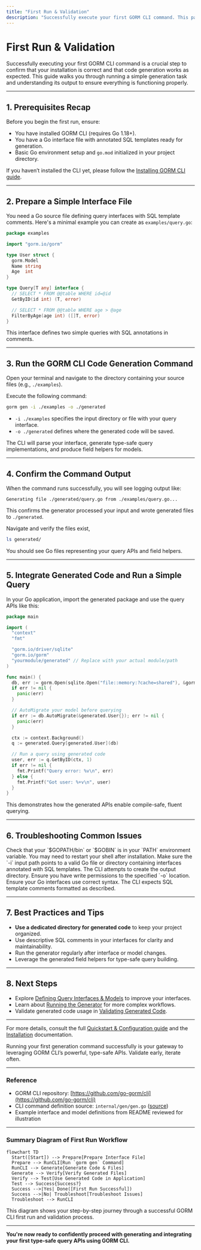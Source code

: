 ```yaml
---
title: "First Run & Validation"
description: "Successfully execute your first GORM CLI command. This page explains how to validate your installation by running a simple code generation task and interpreting output."
---
```


# First Run & Validation

Successfully executing your first GORM CLI command is a crucial step to confirm that your installation is correct and that code generation works as expected. This guide walks you through running a simple generation task and understanding its output to ensure everything is functioning properly.

---

## 1. Prerequisites Recap

Before you begin the first run, ensure:

- You have installed GORM CLI (requires Go 1.18+).
- You have a Go interface file with annotated SQL templates ready for generation.
- Basic Go environment setup and `go.mod` initialized in your project directory.

If you haven’t installed the CLI yet, please follow the [Installing GORM CLI guide](../setup-installation/installing-gorm-cli).

---

## 2. Prepare a Simple Interface File

You need a Go source file defining query interfaces with SQL template comments. Here's a minimal example you can create as `examples/query.go`:

```go
package examples

import "gorm.io/gorm"

type User struct {
  gorm.Model
  Name string
  Age  int
}

type Query[T any] interface {
  // SELECT * FROM @@table WHERE id=@id
  GetByID(id int) (T, error)

  // SELECT * FROM @@table WHERE age > @age
  FilterByAge(age int) ([]T, error)
}
```

This interface defines two simple queries with SQL annotations in comments.

---

## 3. Run the GORM CLI Code Generation Command

Open your terminal and navigate to the directory containing your source files (e.g., `./examples`).

Execute the following command:

```bash
gorm gen -i ./examples -o ./generated
```

- `-i ./examples` specifies the input directory or file with your query interface.
- `-o ./generated` defines where the generated code will be saved.

The CLI will parse your interface, generate type-safe query implementations, and produce field helpers for models.

---

## 4. Confirm the Command Output

When the command runs successfully, you will see logging output like:

```
Generating file ./generated/query.go from ./examples/query.go...
```

This confirms the generator processed your input and wrote generated files to `./generated`.

 Navigate and verify the files exist,

```bash
ls generated/
```
You should see Go files representing your query APIs and field helpers.

---

## 5. Integrate Generated Code and Run a Simple Query

In your Go application, import the generated package and use the query APIs like this:

```go
package main

import (
  "context"
  "fmt"

  "gorm.io/driver/sqlite"
  "gorm.io/gorm"
  "yourmodule/generated" // Replace with your actual module/path
)

func main() {
  db, err := gorm.Open(sqlite.Open("file::memory:?cache=shared"), &gorm.Config{})
  if err != nil {
    panic(err)
  }

  // AutoMigrate your model before querying
  if err := db.AutoMigrate(&generated.User{}); err != nil {
    panic(err)
  }

  ctx := context.Background()
  q := generated.Query[generated.User](db)

  // Run a query using generated code
  user, err := q.GetByID(ctx, 1)
  if err != nil {
    fmt.Printf("Query error: %v\n", err)
  } else {
    fmt.Printf("Got user: %+v\n", user)
  }
}
```

This demonstrates how the generated APIs enable compile-safe, fluent querying.

---

## 6. Troubleshooting Common Issues

<AccordionGroup title="Common First Run Issues">
<Accordion title="Command Not Found or Permission Errors">
Check that your `$GOPATH/bin` or `$GOBIN` is in your `PATH` environment variable. You may need to restart your shell after installation.
</Accordion>
<Accordion title="Input File Not Specified or Invalid">
Make sure the `-i` input path points to a valid Go file or directory containing interfaces annotated with SQL templates.
</Accordion>
<Accordion title="Output Directory Not Created">
The CLI attempts to create the output directory. Ensure you have write permissions to the specified `-o` location.
</Accordion>
<Accordion title="Syntax or Parsing Errors in Interfaces">
Ensure your Go interfaces use correct syntax. The CLI expects SQL template comments formatted as described.
</Accordion>
</AccordionGroup>

---

## 7. Best Practices and Tips

- **Use a dedicated directory for generated code** to keep your project organized.
- Use descriptive SQL comments in your interfaces for clarity and maintainability.
- Run the generator regularly after interface or model changes.
- Leverage the generated field helpers for type-safe query building.

---

## 8. Next Steps

- Explore [Defining Query Interfaces & Models](../project-bootstrapping/writing-query-interfaces) to improve your interfaces.
- Learn about [Running the Generator](../project-bootstrapping/basic-generation-workflow) for more complex workflows.
- Validate generated code usage in [Validating Generated Code](../project-bootstrapping/quick-usage-validation).

---

For more details, consult the full [Quickstart & Configuration guide](../../overview/features-quicktour/configuration-quickstart) and the [Installation](../setup-installation/installing-gorm-cli) documentation.


<Tip>
Running your first generation command successfully is your gateway to leveraging GORM CLI’s powerful, type-safe APIs. Validate early, iterate often.
</Tip>

---

### Reference

- GORM CLI repository: [https://github.com/go-gorm/cli](https://github.com/go-gorm/cli)
- CLI command definition source: `internal/gen/gen.go` ([source](https://github.com/go-gorm/cli/blob/main/internal/gen/gen.go))
- Example interface and model definitions from README reviewed for illustration



---

### Summary Diagram of First Run Workflow

```mermaid
flowchart TD
  Start([Start]) --> Prepare[Prepare Interface File]
  Prepare --> RunCLI[Run `gorm gen` Command]
  RunCLI --> Generate[Generate Code & Files]
  Generate --> Verify[Verify Generated Files]
  Verify --> Test[Use Generated Code in Application]
  Test --> Success{Success?}
  Success -->|Yes| Done([First Run Successful])
  Success -->|No| Troubleshoot[Troubleshoot Issues]
  Troubleshoot --> RunCLI
```

This diagram shows your step-by-step journey through a successful GORM CLI first run and validation process.

---

**You're now ready to confidently proceed with generating and integrating your first type-safe query APIs using GORM CLI.**